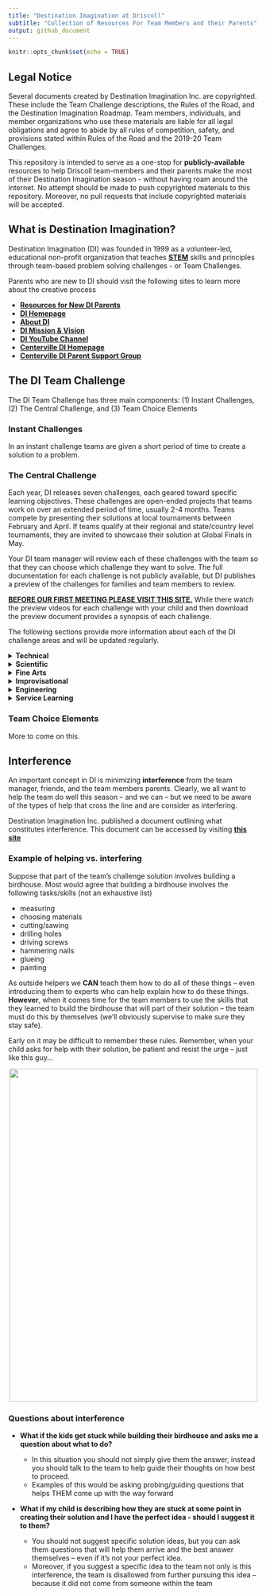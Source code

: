 ```yaml
---
title: "Destination Imagination at Driscoll"
subtitle: "Collection of Resources For Team Members and their Parents"
output: github_document
---
```


```r
knitr::opts_chunk$set(echo = TRUE)
```

## Legal Notice

Several documents created by Destination Imagination Inc. are copyrighted. These include the Team Challenge descriptions, the Rules of the Road, and the Destination Imagination Roadmap.  Team members, individuals, and member organizations who use these materials are liable for all legal obligations and agree to abide by all rules of competition, safety, and provisions stated within Rules of the Road and the 2019-20 Team Challenges.  

This repository is intended to serve as a one-stop for **publicly-available** resources to help Driscoll team-members and their parents make the most of their Destination Imagination season - without having roam around the internet.  No attempt should be made to push copyrighted materials to this repository. Moreover, no pull requests that include copyrighted materials will be accepted.

## What is Destination Imagination?

Destination Imagination (DI) was founded in 1999 as a volunteer-led, educational non-profit organization that teaches <a target=" " href="https://en.wikipedia.org/wiki/Science,_technology,_engineering,_and_mathematics">**STEM**</a> skills and principles through team-based problem solving challenges - or Team Challenges.

Parents who are new to DI should visit the following sites to learn more about the creative process

- <a target=" " href="https://www.destinationimagination.org/parents-start-here/">**Resources for New DI Parents**</a>
- <a target=" " href="https://www.destinationimagination.org/">**DI Homepage**</a>
- <a target=" " href="https://www.destinationimagination.org/about/">**About DI**</a>
- <a target=" " href="https://www.destinationimagination.org/vision-mission/">**DI Mission & Vision**</a>
- <a target=" " href="https://www.youtube.com/user/DIGlobalFinals/videos">**DI YouTube Channel**</a>
- <a target=" " href="https://www.centervilledi.com/">**Centerville DI Homepage**</a>
- <a target=" " href="https://www.centervilledi.com/parentsupportgroup.htm">**Centerville DI Parent Support Group**</a>

## The DI Team Challenge

The DI Team Challenge has three main components: (1) Instant Challenges, (2) The Central Challenge, and (3) Team Choice Elements

### Instant Challenges

In an instant challenge teams are given a short period of time to create a solution to a problem.

### The Central Challenge

Each year, DI releases seven challenges, each geared toward specific learning objectives. These challenges are open-ended projects that teams work on over an extended period of time, usually 2-4 months.  Teams compete by presenting their solutions at local tournaments between February and April. If teams qualify at their regional and state/country level tournaments, they are invited to showcase their solution at Global Finals in May.

Your DI team manager will review each of these challenges with the team so that they can choose which challenge they want to solve.  The full documentation for each challenge is not publicly available, but DI publishes a preview of the challenges for families and team members to review. 

<u>**BEFORE OUR FIRST MEETING PLEASE VISIT [THIS SITE ](https://www.destinationimagination.org/challenge-program/2019-20-challenge-previews/).**</u> While there watch the preview videos for each challenge with your child and then download the preview document provides a synopsis of each challenge.

The following sections provide more information about each of the DI challenge areas and will be updated regularly.

<details>
<summary><b>Technical</b></summary>
<p>
The Technical Challenge requires teams to build equipment, such as vehicles, in order to solve their challenge. They must also include a performance, in a specific form or about a general topic supplied with the challenge. In addition, the challenge requires teams to create specific elements unique to the team that will count as Team Choice Elements. The team will be evaluated on their creativity and originality, the quality, workmanship and effort, and the integration of the elements into the presentation. Normally, Team Choice Elements account for 15% of a team's score. The Team Choice Element can be anything that the team chooses, as long as it is not a scoring element.
<br/>
<!-- <center> -->
<!-- <iframe width="800" height="400" src="https://www.youtube.com/embed/tWiOP7Bhq6Y" frameborder="0" allow="accelerometer; encrypted-media; gyroscope; picture-in-picture" allowfullscreen></iframe> -->
<!-- <center> -->
</p>
</details>
<!--##########################-->
<!--##########################--> 
<details>
<summary><b>Scientific</b></summary>
<p>
The Scientific Challenge requires teams to do research on a specific aspect of science, and then create a performance based on it. Sometimes, there is also a specific requirement to build a certain kind of prop or costume. In addition, the challenge requires teams to create two specific elements unique to the team that will count as Team Choice Elements. The team will be evaluated on the creativity and originality, the quality, workmanship and effort, and the integration of the element into the presentation. Normally, Team Choice Elements account for 15% of a team's score. The Team Choice Element can be anything that the team chooses, as long as it is not a scoring element.
<br/>
<!-- <center> -->
<!-- <iframe width="800" height="400" src="https://www.youtube.com/embed/eqSJnsY8WnY" frameborder="0" allow="accelerometer; encrypted-media; gyroscope; picture-in-picture" allowfullscreen></iframe> -->
<!-- <center> -->
</p>
</details>
<!--##########################-->
<!--##########################-->  
<details>
<summary><b>Fine Arts</b></summary>
<p>
The Fine Arts Challenge requires teams to create and act out a performance that demonstrates some theatrical technique. It may be to use a certain method of presentation or to make a certain type of prop. In addition, the challenge requires teams to create two specific elements unique to the team that will count as Team Choice Elements. The team will be evaluated on the creativity and originality, the quality, workmanship and effort, and the integration of the element into the presentation. Normally, Team Choice Elements account for 15% of a team's score. The Team Choice Element can be anything that the team chooses, as long as it is not a scoring element.
<br/>
<!-- <center> -->
<!-- <iframe width="800" height="400" src="https://www.youtube.com/embed/1t-BtBCIWfw" frameborder="0" allow="accelerometer; encrypted-media; gyroscope; picture-in-picture" allowfullscreen></iframe> -->
<!-- <center> -->
</p>
</details>
<!--##########################-->
<!--##########################--> 
<details>
<summary><b>Improvisational</b></summary>
<p>
The Improvisational Challenge requires teams to think on their feet and create a skit within a short window of time, and then present it. There is usually a theme, of some sort, as well as a prop requirement that requires teams to create or incorporate different props. The team will also be evaluated for teamwork in this challenge.
<br/>
<!-- <center> -->
<!-- <iframe width="800" height="400" src="https://www.youtube.com/embed/DVKJHu31lbA" frameborder="0" allow="accelerometer; encrypted-media; gyroscope; picture-in-picture" allowfullscreen></iframe> -->
<!-- <center> -->
</p>
</details>
<!--##########################-->
<!--##########################--> 
<details>
<summary><b>Engineering</b></summary>
<p>
The Engineering Challenge requires teams to create a structure, with material and weight requirements, as well as an accompanying performance that has to do with some aspect of the structure. The structures are scored using a weight held ratio (WHR), where the weight held at the tournament is divided over the weight of the structure, to create a fair comparison of team structures. Some years, there have been additional elements that the team had to incorporate into their structures, such as holding golf balls. By performing these extra tasks, the team may receive additional weight held credit. In addition, the challenge requires teams to create two specific elements unique to the team that will count as Team Choice Elements. The team will be evaluated on the creativity and originality, the quality, workmanship and effort, and the integration of the element into the presentation. Normally, Team Choice Elements account for 15% of a team's score. The Team Choice Element can be anything that the team chooses, as long as it is not a scoring element.
<br/>
<!-- <center> -->
<!-- <iframe width="800" height="400" src="https://www.youtube.com/embed/a_kwCwgRHhw" frameborder="0" allow="accelerometer; encrypted-media; gyroscope; picture-in-picture" allowfullscreen></iframe> -->
<!-- <center> -->
</p>
</details>
<!--##########################-->
<!--##########################--> 
<details>
<summary><b>Service Learning</b></summary>
<p>
The Service Learning Challenge, also known as projectOUTREACH, requires teams to do a service project that benefits their community, and then create a performance to present at the tournament. The challenge always has a theme that the team has to incorporate into their skit, or the way they carry out their project. For some program seasons, the challenge requires teams to create two specific elements unique to the team that will count as Team Choice Elements. The team will be evaluated on the creativity and originality, the quality, workmanship and effort, and the integration of the element into the presentation. Normally, Team Choice Elements account for 15% of a team's score. The Team Choice Element can be anything that the team chooses, as long as it is not a scoring element.
<br/>
<!-- <center> -->
<!-- <iframe width="800" height="400" src="https://www.youtube.com/embed/8UhQ-KROI_k" frameborder="0" allow="accelerometer; encrypted-media; gyroscope; picture-in-picture" allowfullscreen></iframe> -->
<!-- <center> -->
</p>
</details>

### Team Choice Elements

More to come on this.

## Interference

An important concept in DI is minimizing **interference** from the team manager, friends, and the team members parents.  Clearly, we all want to help the team do well this season -- and we can -- but we need to be aware of the types of help that cross the line and are consider as interfering.

Destination Imagination Inc. published a document outlining what constitutes interference.  This document can be accessed by visiting <a target=" " href="https://www.destinationimagination.org/blog/what-is-interference/">**this site**</a>

### Example of helping vs. interfering

Suppose that part of the team's challenge solution involves building a birdhouse.  Most would agree that building a birdhouse involves the following tasks/skills (not an exhaustive list)

- measuring
- choosing materials
- cutting/sawing
- drilling holes
- driving screws
- hammering nails
- glueing
- painting

As outside helpers we **CAN** teach them how to do all of these things -- even introducing them to experts who can help explain how to do these things.  **However**, when it comes time for the team members to use the skills that they learned to build the birdhouse that will part of their solution -- the team must do this by themselves (we'll obviously supervise to make sure they stay safe).

Early on it may be difficult to remember these rules.  Remember, when your child asks for help with their solution, be patient and resist the urge -- just like this guy...

<center>
<img src="https://www.oddities123.com/wp-content/uploads/2013/02/patient-dog-7.jpg" width="500" height="670" align="middle">
</img>
</center>

### Questions about interference

- **What if the kids get stuck while building their birdhouse and asks me a question about what to do?**  

    + In this situation you should not simply give them the answer, instead you should talk to the team to help guide their thoughts on how best to proceed.
    + Examples of this would be asking probing/guiding questions that helps THEM come up with the way forward 

- **What if my child is describing how they are stuck at some point in creating their solution and I have the perfect idea - should I suggest it to them?**

    + You should not suggest specific solution ideas, but you can ask them questions that will help them arrive and the best answer themselves -- even if it's not your perfect idea.
    + Moreover, if you suggest a specific idea to the team not only is this interference, the team is disallowed from further pursuing this idea -- because it did not come from someone within the team
